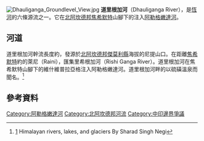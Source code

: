{{noteTA
|T = zh-hant:道里根加河 (西); zh-hans:道里根加河 (西); 
|1 = zh-hant:道里根加河; zh-hans:道里根加河; 
}}
{{about|[[阿勒格嫩達河|阿勒格嫩達河]]的支流|[[卡里河|卡里河]]的同名支流|道里根加河 (東)}}

[[File:Dhauliganga_Groundlevel_View.jpg|right]]
'''道里根加河'''（Dhauliganga River），是[[恆河|恆河]]的六條源流之一。它在[[北阿坎德邦|北阿坎德邦]][[焦希默特|焦希默特]]山腳下的{{link-en|維什維普拉亞格|Vishnuprayag}}注入[[阿勒格嫩達河|阿勒格嫩達河]]。

==河道==
道里根加河幹流長度約{{convert|82|km|mi|abbr=on}}，發源於[[北阿坎德邦|北阿坎德邦]][[傑莫利縣|傑莫利縣]]海拔{{convert|5070|m|ft|abbr=on}}的尼提山口。在距離[[焦希默特|焦希默特]]約{{convert|25|km|mi|abbr=on}}的萊尼（Raini），匯集里希根加河（Rishi Ganga River）。道里根加河在焦希默特山腳下的維什維普拉亞格注入阿勒格嫩達河。道里根加河畔的{{link-en|塔波凡|Tapovan}}以硫磺溫泉而聞名。<ref>[http://books.google.co.in/books?id=5YtUShKY8zcC&pg=PA59&lpg=PA59&dq=Dhauliganga+River&source=bl&ots=_HelX7vza2&sig=AGY8KxJYXDXHoAkljKXNYuNm1gk&hl=en&ei=EAc3TKD0GsaxrAfYkvSvAg&sa=X&oi=book_result&ct=result&resnum=6&ved=0CCYQ6AEwBQ#v=onepage&q=Dhauliganga%20River&f=false] Himalayan rivers, lakes, and glaciers By Sharad Singh Negi</ref>

==參考資料==
{{reflist}}

{{coord|30|33|N|79|35|E|display=title|region:IN_type:river_source:GNS-enwiki}}

[[Category:阿勒格嫩達河|Category:阿勒格嫩達河]]
[[Category:北阿坎德邦河流|Category:北阿坎德邦河流]]
[[Category:中印邊界爭議|Category:中印邊界爭議]]